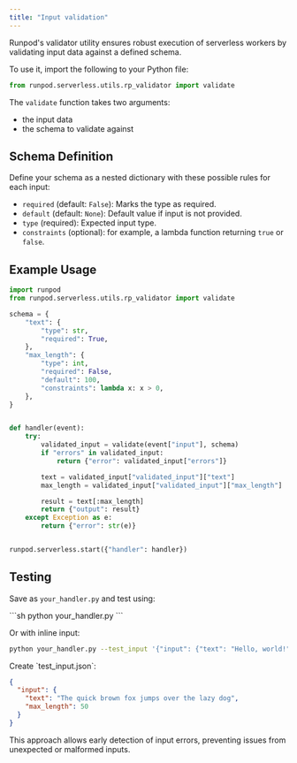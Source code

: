 ```yaml
---
title: "Input validation"
---
```


Runpod's validator utility ensures robust execution of serverless workers by validating input data against a defined schema.

To use it, import the following to your Python file:

```py
from runpod.serverless.utils.rp_validator import validate
```

The `validate` function takes two arguments:

* the input data
* the schema to validate against

## Schema Definition

Define your schema as a nested dictionary with these possible rules for each input:

* `required` (default: `False`): Marks the type as required.
* `default` (default: `None`): Default value if input is not provided.
* `type` (required): Expected input type.
* `constraints` (optional): for example, a lambda function returning `true` or `false`.

## Example Usage

```python
import runpod
from runpod.serverless.utils.rp_validator import validate

schema = {
    "text": {
        "type": str,
        "required": True,
    },
    "max_length": {
        "type": int,
        "required": False,
        "default": 100,
        "constraints": lambda x: x > 0,
    },
}


def handler(event):
    try:
        validated_input = validate(event["input"], schema)
        if "errors" in validated_input:
            return {"error": validated_input["errors"]}

        text = validated_input["validated_input"]["text"]
        max_length = validated_input["validated_input"]["max_length"]

        result = text[:max_length]
        return {"output": result}
    except Exception as e:
        return {"error": str(e)}


runpod.serverless.start({"handler": handler})
```

## Testing

Save as `your_handler.py` and test using:

<Tabs>
<Tab title="Command">
```sh
python your_handler.py
```

Or with inline input:

```sh
python your_handler.py --test_input '{"input": {"text": "Hello, world!", "max_length": 5}}'
```

</Tab>

<Tab title="JSON">
Create `test_input.json`:

```json
{
  "input": {
    "text": "The quick brown fox jumps over the lazy dog",
    "max_length": 50
  }
}
```

</Tab>

</Tabs>

This approach allows early detection of input errors, preventing issues from unexpected or malformed inputs.
